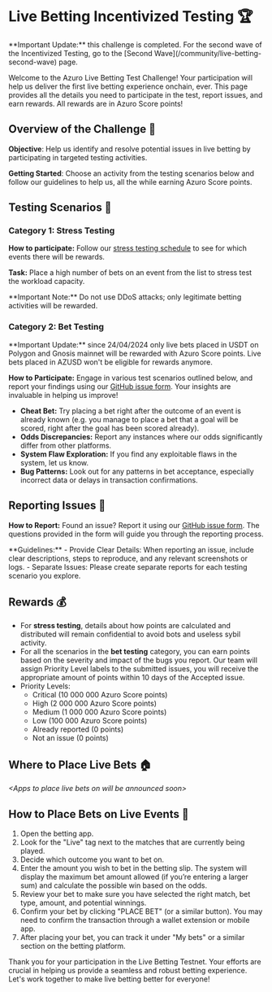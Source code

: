 

# Live Betting Incentivized Testing 🏆


<Callout type="warning">
  **Important Update:** this challenge is completed. For the second wave of the Incentivized Testing, go to the [Second Wave](/community/live-betting-second-wave) page.
</Callout>

Welcome to the Azuro Live Betting Test Challenge! Your participation will help us deliver the first live betting experience onchain, ever.
This page provides all the details you need to participate in the test, report issues, and earn rewards. All rewards are in Azuro Score points!

## Overview of the Challenge 🌟

**Objective**: Help us identify and resolve potential issues in live betting by participating in targeted testing activities.

**Getting Started**: Choose an activity from the testing scenarios below and follow our guidelines to help us, all the while earning Azuro Score points.

## Testing Scenarios 🧪

### Category 1: Stress Testing

**How to participate:** Follow our [stress testing schedule](/community/stress-testing-schedule) to see for which events there will be rewards.

**Task:** Place a high number of bets on an event from the list to stress test the workload capacity.

<Callout type="warning">
  **Important Note:** Do not use DDoS attacks; only legitimate betting activities will be rewarded.
</Callout>

### Category 2: Bet Testing

<Callout type="info">
  **Important Update:** since 24/04/2024 only live bets placed in USDT on Polygon and Gnosis mainnet will be rewarded with Azuro Score points. Live bets placed in AZUSD won't be eligible for rewards anymore.
</Callout>

**How to Participate:** Engage in various test scenarios outlined below,
and report your findings using our [GitHub issue form](https://github.com/Azuro-protocol/Live-Betting-Bug-Report/issues).
Your insights are invaluable in helping us improve!

- **Cheat Bet:** Try placing a bet right after the outcome of an event is already known (e.g. you manage to place a bet that a goal will be scored,
right after the goal has been scored already).
- **Odds Discrepancies:** Report any instances where our odds significantly differ from other platforms.
- **System Flaw Exploration:** If you find any exploitable flaws in the system, let us know.
- **Bug Patterns:** Look out for any patterns in bet acceptance, especially incorrect data or delays in transaction confirmations.

## Reporting Issues 📝

**How to Report:** Found an issue? Report it using our [GitHub issue form](https://github.com/Azuro-protocol/Live-Betting-Bug-Report/issues).
The questions provided in the form will guide you through the reporting process.

<Callout type="advice">
  **Guidelines:**
  - Provide Clear Details: When reporting an issue, include clear descriptions, steps to reproduce, and any relevant screenshots or logs.
  - Separate Issues: Please create separate reports for each testing scenario you explore.
</Callout>

## Rewards 💰

- For **stress testing**, details about how points are calculated and distributed will remain confidential to avoid bots and useless sybil activity.
- For all the scenarios in the **bet testing** category, you can earn points based on the severity and impact of the bugs you report.
Our team will assign Priority Level labels to the submitted issues, you will receive the appropriate amount of points within 10 days of the Accepted issue.
- Priority Levels:
  - Critical (10 000 000 Azuro Score points)
  - High (2 000 000 Azuro Score points)
  - Medium (1 000 000 Azuro Score points)
  - Low (100 000 Azuro Score points)
  - Already reported (0 points)
  - Not an issue (0 points)

## Where to Place Live Bets 🏠

_\<Apps to place live bets on will be announced soon\>_

## How to Place Bets on Live Events 🎲

1. Open the betting app.
2. Look for the "Live" tag next to the matches that are currently being played.
3. Decide which outcome you want to bet on.
4. Enter the amount you wish to bet in the betting slip. The system will display the maximum bet amount allowed (if you’re entering a larger sum)
and calculate the possible win based on the odds.
5. Review your bet to make sure you have selected the right match, bet type, amount, and potential winnings.
6. Confirm your bet by clicking "PLACE BET" (or a similar button). You may need to confirm the transaction through a wallet extension or mobile app.
7. After placing your bet, you can track it under "My bets" or a similar section on the betting platform.

Thank you for your participation in the Live Betting Testnet. Your efforts are crucial in helping us provide a seamless and robust betting experience.
Let's work together to make live betting better for everyone!

